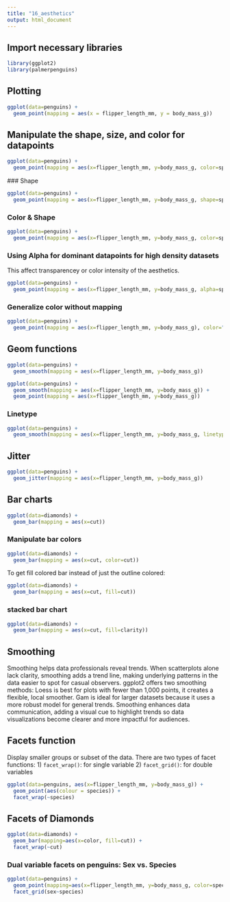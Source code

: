 ```yaml
---
title: "16_aesthetics"
output: html_document
---
```


## Import necessary libraries

```r
library(ggplot2)
library(palmerpenguins)
```

## Plotting

```r
ggplot(data=penguins) +
  geom_point(mapping = aes(x = flipper_length_mm, y = body_mass_g))
```

## Manipulate the shape, size, and color for datapoints

```r
ggplot(data=penguins) +
  geom_point(mapping = aes(x=flipper_length_mm, y=body_mass_g, color=species))
```
 ### Shape
 
```r
ggplot(data=penguins) +
  geom_point(mapping = aes(x=flipper_length_mm, y=body_mass_g, shape=species))
```
### Color & Shape


```r
ggplot(data=penguins) +
  geom_point(mapping = aes(x=flipper_length_mm, y=body_mass_g, color=species, shape=species))
```

### Using Alpha for dominant datapoints for high density datasets

This affect transparencey or color intensity of the aesthetics.
```r
ggplot(data=penguins) +
  geom_point(mapping = aes(x=flipper_length_mm, y=body_mass_g, alpha=species))
```
### Generalize color without mapping


```r
ggplot(data=penguins) +
  geom_point(mapping = aes(x=flipper_length_mm, y=body_mass_g), color="green")
```

## Geom functions

```r
ggplot(data=penguins) +
  geom_smooth(mapping = aes(x=flipper_length_mm, y=body_mass_g))
```

```r
ggplot(data=penguins) +
  geom_smooth(mapping = aes(x=flipper_length_mm, y=body_mass_g)) +
  geom_point(mapping = aes(x=flipper_length_mm, y=body_mass_g))
```
### Linetype


```r
ggplot(data=penguins) +
  geom_smooth(mapping = aes(x=flipper_length_mm, y=body_mass_g, linetype = species))
```
## Jitter


```r
ggplot(data=penguins) +
  geom_jitter(mapping = aes(x=flipper_length_mm, y=body_mass_g))
```

## Bar charts

```r
ggplot(data=diamonds) +
  geom_bar(mapping = aes(x=cut))
```
### Manipulate bar colors
```r
ggplot(data=diamonds) +
  geom_bar(mapping = aes(x=cut, color=cut))
```
To get fill colored bar instead of just the outline colored:
```r
ggplot(data=diamonds) +
  geom_bar(mapping = aes(x=cut, fill=cut))
```
### stacked bar chart

```r
ggplot(data=diamonds) +
  geom_bar(mapping = aes(x=cut, fill=clarity))
```

## Smoothing

Smoothing helps data professionals reveal trends. When scatterplots alone lack clarity, smoothing adds a trend line, making underlying patterns in the data easier to spot for casual observers. ggplot2 offers two smoothing methods: Loess is best for plots with fewer than 1,000 points, it creates a flexible, local smoother. Gam is ideal for larger datasets because it uses a more robust model for general trends. Smoothing enhances data communication, adding a visual cue to highlight trends so data visualizations become clearer and more impactful for audiences.

## Facets function

Display smaller groups or subset of the data. There are two types of facet functions:
1) `facet_wrap()`: for single variable
2) `facet_grid()`: for double variables

```r
ggplot(data=penguins, aes(x=flipper_length_mm, y=body_mass_g)) +
  geom_point(aes(colour = species)) +
  facet_wrap(~species)
```

## Facets of Diamonds

```r
ggplot(data=diamonds) +
  geom_bar(mapping=aes(x=color, fill=cut)) +
  facet_wrap(~cut)
```

### Dual variable facets on penguins: Sex vs. Species

```r
ggplot(data=penguins) +
  geom_point(mapping=aes(x=flipper_length_mm, y=body_mass_g, color=species)) +
  facet_grid(sex~species)
```





